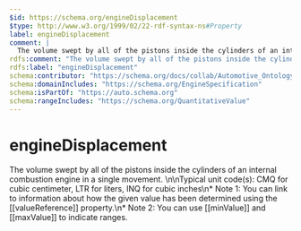 ```yaml
---
$id: https://schema.org/engineDisplacement
$type: http://www.w3.org/1999/02/22-rdf-syntax-ns#Property
label: engineDisplacement
comment: |
  The volume swept by all of the pistons inside the cylinders of an internal combustion engine in a single movement. \n\nTypical unit code(s): CMQ for cubic centimeter, LTR for liters, INQ for cubic inches\n* Note 1: You can link to information about how the given value has been determined using the [[valueReference]] property.\n* Note 2: You can use [[minValue]] and [[maxValue]] to indicate ranges.
rdfs:comment: "The volume swept by all of the pistons inside the cylinders of an internal combustion engine in a single movement. \\n\\nTypical unit code(s): CMQ for cubic centimeter, LTR for liters, INQ for cubic inches\\n* Note 1: You can link to information about how the given value has been determined using the [[valueReference]] property.\\n* Note 2: You can use [[minValue]] and [[maxValue]] to indicate ranges."
rdfs:label: "engineDisplacement"
schema:contributor: "https://schema.org/docs/collab/Automotive_Ontology_Working_Group"
schema:domainIncludes: "https://schema.org/EngineSpecification"
schema:isPartOf: "https://auto.schema.org"
schema:rangeIncludes: "https://schema.org/QuantitativeValue"
---
```


# engineDisplacement

The volume swept by all of the pistons inside the cylinders of an internal combustion engine in a single movement. \n\nTypical unit code(s): CMQ for cubic centimeter, LTR for liters, INQ for cubic inches\n* Note 1: You can link to information about how the given value has been determined using the [[valueReference]] property.\n* Note 2: You can use [[minValue]] and [[maxValue]] to indicate ranges.

